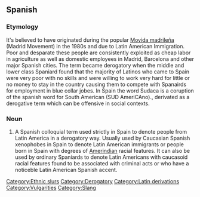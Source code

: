 {{rfc|Definition should probably be split into Definition and Usage notes. Etymology too long? (Severely) Biased definition?}}

==Spanish==

===Etymology===
It's believed to have originated during the popular [[Movida madrileña]] (Madrid Movement) in the 1980s and due to Latin American Immigration. Poor and desparate these people are consistently exploited as cheap labor in agriculture as well as domestic employees in Madrid, Barcelona and other major Spanish cities. The term became derogatory when the middle and lower class Spaniard found that the majority of Latinos who came to Spain were very poor with no skills and were willing to work very hard for little or no money to stay in the country causing them to compete with Spanairds for employment in blue collar jobes. 
In Spain the word Sudaca is a coruption of the spanish word for South American (SUD AmeriCAno)., derivated as a derogative term which can be offensive in social contexts.

===Noun===
{{es-noun-m}}

# {{sense|normally considered offensive often considered vulgar}} A Spanish colloquial term used strictly in Spain to denote people from Latin America in a derogatory way. Usually used by Caucasian Spanish xenophobes in Spain to denote Latin American immigrants or people born in Spain with degrees of [[Amerindian]] racial features. It can also be used by ordinary Spaniards to denote Latin Americans with caucasoid racial features found to be associated with criminal acts or who have a noticeble Latin American Spanish accent. 

[[Category:Ethnic slurs]] 
[[Category:Derogatory]]
[[Category:Latin derivations]]
[[Category:Vulgarities]] 
[[Category:Slang]]